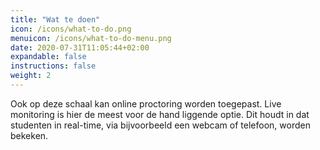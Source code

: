 ```yaml
---
title: "Wat te doen"
icon: /icons/what-to-do.png
menuicon: /icons/what-to-do-menu.png
date: 2020-07-31T11:05:44+02:00
expandable: false
instructions: false
weight: 2
---
```


Ook op deze schaal kan online proctoring worden toegepast. Live monitoring is hier de meest voor de hand liggende optie. Dit houdt in dat studenten in real-time, via bijvoorbeeld een webcam of telefoon, worden bekeken.  
